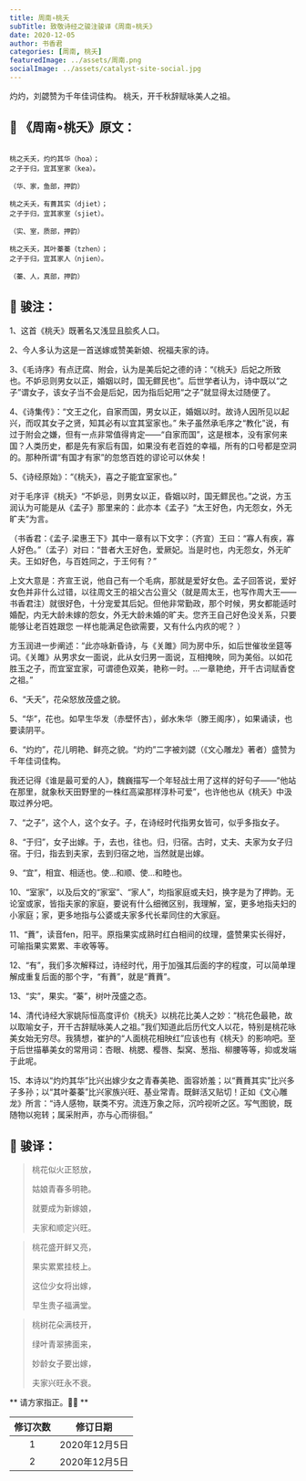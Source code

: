 ```yaml
---
title: 周南∘桃夭
subTitle: 致敬诗经之骏注骏译《周南∘桃夭》 
date: 2020-12-05 
author: 书香君
categories: [周南, 桃夭]
featuredImage: ../assets/周南.png
socialImage: ../assets/catalyst-site-social.jpg
---
```


灼灼，刘勰赞为千年佳词佳构。
桃夭，开千秋辞赋咏美人之祖。

## 🌼 《周南∘桃夭》原文：
```

桃之夭夭，灼灼其华（hoa）；
之子于归，宜其室家（kea）。

（华、家，鱼部，押韵）

桃之夭夭，有蕡其实（djiet）；
之子于归，宜其家室（sjiet）。

（实、室，质部，押韵）

桃之夭夭，其叶蓁蓁（tzhen）；
之子于归，宜其家人（njien）。

（蓁、人，真部，押韵）

```
## 🍁️ 骏注：

1、这首《桃夭》既著名又浅显且脍炙人口。

2、今人多认为这是一首送嫁或赞美新娘、祝福夫家的诗。

3、《毛诗序》有点迂腐、附会，认为是美后妃之德的诗：“《桃夭》后妃之所致也。不妒忌则男女以正，婚姻以时，国无鳏民也”。后世学者认为，诗中既以“之子”谓女子，该女子当不会是后妃，因为指后妃用“之子”就显得太过随便了。

4、《诗集传》：“文王之化，自家而国，男女以正，婚姻以时。故诗人因所见以起兴，而叹其女子之贤，知其必有以宜其室家也。”
朱子虽然承毛序之“教化”说，有过于附会之嫌，但有一点非常值得肯定——“自家而国”，这是根本，没有家何来国？人类历史，都是先有家后有国，如果没有老百姓的幸福，所有的口号都是空洞的。那种所谓“有国才有家”的忽悠百姓的谬论可以休矣！

5、《诗经原始》：“《桃夭》，喜之子能宜室家也。”

对于毛序评《桃夭》“不妒忌，则男女以正，昏姻以时，国无鳏民也。”之说，方玉润认为可能是从《孟子》那里来的：此亦本《孟子》“太王好色，内无怨女，外无旷夫”为言。

（书香君：《孟子.梁惠王下》其中一章有以下文字：（齐宣）王曰：“寡人有疾，寡人好色。”（孟子）对曰：“昔者大王好色，爱厥妃。当是时也，内无怨女，外无旷夫。王如好色，与百姓同之，于王何有？”

上文大意是：齐宣王说，他自己有一个毛病，那就是爱好女色。孟子回答说，爱好女色并非什么过错，以往周文王的祖父古公亶父（就是周太王，也写作周大王——书香君注）就很好色，十分宠爱其后妃。但他非常勤政，那个时候，男女都能适时婚配，内无大龄未嫁的怨女，外无大龄未婚的旷夫。您齐王自己好色没关系，只要能够让老百姓跟您
一样也能满足色欲需要，又有什么内疚的呢？ ）

方玉润进一步阐述：“此亦咏新昏诗，与《关雎》同为房中乐，如后世催妆坐筵等词。《关雎》从男求女一面说，此从女归男一面说，互相掩映，同为美俗。以如花胜玉之子，而宜室宜家，可谓德色双美，艳称一时。…一章艳绝，开千古词赋香奁之祖。”

6、“夭夭”，花朵怒放茂盛之貌。

5、“华”，花也。如早生华发（赤壁怀古），邺水朱华（滕王阁序），如果诵读，也要读阴平。

6、“灼灼”，花儿明艳、鲜亮之貌。“灼灼”二字被刘勰（《文心雕龙》著者）盛赞为千年佳词佳构。

我还记得《谁是最可爱的人》，魏巍描写一个年轻战士用了这样的好句子——“他站在那里，就象秋天田野里的一株红高粱那样淳朴可爱”，也许他也从《桃夭》中汲取过养分吧。

7、“之子”，这个人，这个女子。子，在诗经时代指男女皆可，似乎多指女子。

8、“于归”，女子出嫁。于，去也，往也。归，归宿。古时，丈夫、夫家为女子归宿。于归，指去到夫家，去到归宿之地，当然就是出嫁。

9、“宜”，相宜、相适也。使…和顺、使…和睦也。

10、“室家”，以及后文的“家室”、“家人”，均指家庭或夫妇，换字是为了押韵。无论室或家，皆指夫家的家庭，要说有什么细微区别，我理解，室，更多地指夫妇的小家庭；家，更多地指与公婆或夫家多代长辈同住的大家庭。

11、“蕡”，读音fen，阳平。原指果实成熟时红白相间的纹理，盛赞果实长得好，可喻指果实累累、丰收等等。

12、“有”，我们多次解释过，诗经时代，用于加强其后面的字的程度，可以简单理解成重复后面的那个字，“有蕡”，就是“蕡蕡”。

13、“实”，果实。“蓁”，树叶茂盛之态。

14、清代诗经大家姚际恒高度评价《桃夭》以桃花比美人之妙：“桃花色最艳，故以取喻女子，开千古辞赋咏美人之祖。”我们知道此后历代文人以花，特别是桃花咏美女始无穷尽。我猜想，崔护的“人面桃花相映红”应该也有《桃夭》的影响吧。至于后世描摹美女的常用词：杏眼、桃腮、樱唇、梨窝、葱指、柳腰等等，抑或发端于此呢。

15、本诗以“灼灼其华”比兴出嫁少女之青春美艳、面容娇羞；以“蕡蕡其实”比兴多子多孙；以“其叶蓁蓁”比兴家族兴旺、基业常青。既鲜活又贴切！正如《文心雕龙》所言：“诗人感物，联类不穷。流连万象之际，沉吟视听之区。写气图貌，既随物以宛转；属采附声，亦与心而徘徊。”

## 🍁️ 骏译：

> 桃花似火正怒放，
> 
> 姑娘青春多明艳。
> 
> 就要成为新嫁娘，
> 
> 夫家和顺定兴旺。

> 桃花盛开鲜又亮，
> 
> 果实累累挂枝上。
> 
> 这位少女将出嫁，
> 
> 早生贵子福满堂。

> 桃树花朵满枝开，
> 
> 绿叶青翠拂面来，
> 
> 妙龄女子要出嫁，
> 
> 夫家兴旺永不衰。

** 请方家指正。🙏🏻 **

| 修订次数      | 修订日期 | 
|   :----: |    :----:   | 
| 1    | 2020年12月5日       | 
| 2    | 2020年12月5日       | 
